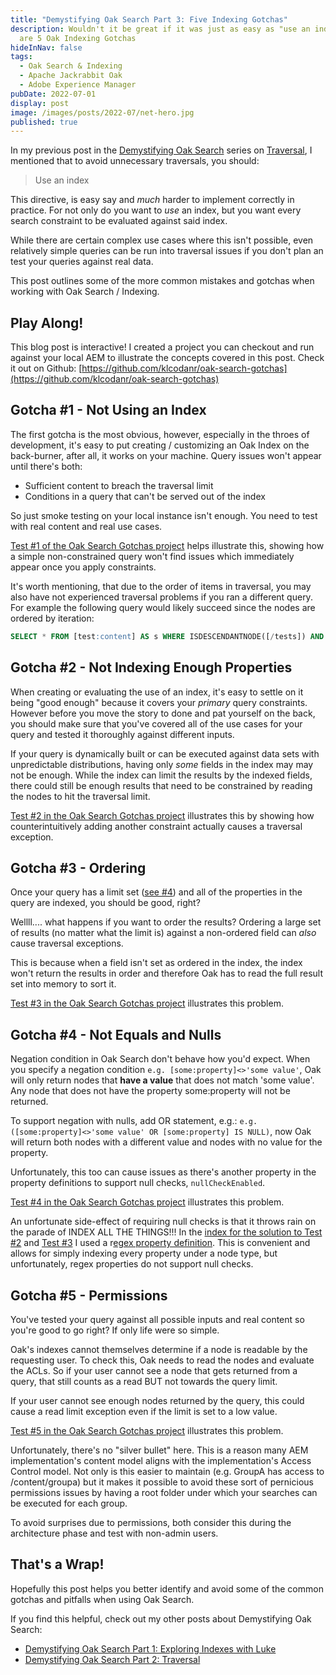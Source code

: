 ```yaml
---
title: "Demystifying Oak Search Part 3: Five Indexing Gotchas"
description: Wouldn't it be great if it was just as easy as "use an index" Here
  are 5 Oak Indexing Gotchas
hideInNav: false
tags:
  - Oak Search & Indexing
  - Apache Jackrabbit Oak
  - Adobe Experience Manager
pubDate: 2022-07-01
display: post
image: /images/posts/2022-07/net-hero.jpg
published: true
---
```


  

In my previous post in the [Demystifying Oak Search](/search.html?q=Demystifying+Oak+Search) series on [Traversal](/posts/2022/06/demystifying-oak-search-query-traversal.html), I mentioned that to avoid unnecessary traversals, you should:

> Use an index

This directive, is easy say and _much_ harder to implement correctly in practice. For not only do you want to _use_ an index, but you want every search constraint to be evaluated against said index.

While there are certain complex use cases where this isn't possible, even relatively simple queries can be run into traversal issues if you don't plan an test your queries against real data. 

This post outlines some of the more common mistakes and gotchas when working with Oak Search / Indexing.

  
## Play Along!

  
This blog post is interactive! I created a project you can checkout and run against your local AEM to illustrate the concepts covered in this post. Check it out on Github: [https://github.com/klcodanr/oak-search-gotchas](https://github.com/klcodanr/oak-search-gotchas)  

  

## Gotcha #1 - Not Using an Index

  
The first gotcha is the most obvious, however, especially in the throes of development, it's easy to put creating / customizing an Oak Index on the back-burner, after all, it works on your machine. Query issues won't appear until there's both:

* Sufficient content to breach the traversal limit
* Conditions in a query that can't be served out of the index

So just smoke testing on your local instance isn't enough. You need to test with real content and real use cases.

[Test #1 of the Oak Search Gotchas project](https://github.com/klcodanr/oak-search-gotchas#test-1---query-by-node-type) helps illustrate this, showing how a simple non-constrained query won't find issues which immediately appear once you apply constraints.

It's worth mentioning, that due to the order of items in traversal, you may also have not experienced traversal problems if you ran a different query. For example the following query would likely succeed since the nodes are ordered by iteration:  

```sql
SELECT * FROM [test:content] AS s WHERE ISDESCENDANTNODE([/tests]) AND [test:iteration]=1
```

  

## Gotcha #2 - Not Indexing Enough Properties

  
When creating or evaluating the use of an index, it's easy to settle on it being "good enough" because it covers your _primary_ query constraints. However before you move the story to done and pat yourself on the back, you should make sure that you've covered all of the use cases for your query and tested it thoroughly against different inputs.   

If your query is dynamically built or can be executed against data sets with unpredictable distributions, having only _some_ fields in the index may may not be enough. While the index can limit the results by the indexed fields, there could still be enough results that need to be constrained by reading the nodes to hit the traversal limit.

[Test #2 in the Oak Search Gotchas project](https://github.com/klcodanr/oak-search-gotchas#test-2---query-by-properties) illustrates this by showing how counterintuitively adding another constraint actually causes a traversal exception.  
  

  

## Gotcha #3 - Ordering

  
Once your query has a limit set ([see #4](/posts/2022/06/demystifying-oak-search-query-traversal.html)) and all of the properties in the query are indexed, you should be good, right? 

Wellll.... what happens if you want to order the results? Ordering a large set of results (no matter what the limit is) against a non-ordered field can _also_ cause traversal exceptions.

This is because when a field isn't set as ordered in the index, the index won't return the results in order and therefore Oak has to read the full result set into memory to sort it.

[Test #3 in the Oak Search Gotchas project](https://github.com/klcodanr/oak-search-gotchas#test-3---ordering) illustrates this problem.  

  

## Gotcha #4 - Not Equals and Nulls

  
Negation condition in Oak Search don't behave how you'd expect. When you specify a negation condition `e.g. [some:property]<>'some value'`, Oak will only return nodes that **have a value** that does not match 'some value'. Any node that does not have the property some:property will not be returned.

To support negation with nulls, add OR statement, e.g.: `e.g. ([some:property]<>'some value' OR [some:property] IS NULL)`, now Oak will return both nodes with a different value and nodes with no value for the property.  
  
Unfortunately, this too can cause issues as there's another property in the property definitions to support null checks, `nullCheckEnabled`.  

[Test #4 in the Oak Search Gotchas project](https://github.com/klcodanr/oak-search-gotchas#test-3---ordering) illustrates this problem.

An unfortunate side-effect of requiring null checks is that it throws rain on the parade of INDEX ALL THE THINGS!!! In the [index for the solution to Test #2](https://github.com/klcodanr/oak-search-gotchas/blob/main/src/test/resources/02%5FQueryProperties/indexDef.json) and [Test #3](https://github.com/klcodanr/oak-search-gotchas/blob/main/src/test/resources/03%5FOrdering/indexDef.json) I used a r[egex property definition](https://jackrabbit.apache.org/oak/docs/query/lucene.html#index-definition). This is convenient and allows for simply indexing every property under a node type, but unfortunately, regex properties do not support null checks.

  

## Gotcha #5 - Permissions

  
You've tested your query against all possible inputs and real content so you're good to go right? If only life were so simple.

Oak's indexes cannot themselves determine if a node is readable by the requesting user. To check this, Oak needs to read the nodes and evaluate the ACLs. So if your user cannot see a node that gets returned from a query, that still counts as a read BUT not towards the query limit.

If your user cannot see enough nodes returned by the query, this could cause a read limit exception even if the limit is set to a low value.

[Test #5 in the Oak Search Gotchas project](https://github.com/klcodanr/oak-search-gotchas#test-3---ordering) illustrates this problem.

Unfortunately, there's no "silver bullet" here. This is a reason many AEM implementation's content model aligns with the implementation's Access Control model. Not only is this easier to maintain (e.g. GroupA has access to /content/groupa) but it makes it possible to avoid these sort of pernicious permissions issues by having a root folder under which your searches can be executed for each group.

To avoid surprises due to permissions, both consider this during the architecture phase and test with non-admin users.

  

## That's a Wrap!

  
Hopefully this post helps you better identify and avoid some of the common gotchas and pitfalls when using Oak Search.

If you find this helpful, check out my other posts about Demystifying Oak Search:

* [Demystifying Oak Search Part 1: Exploring Indexes with Luke ](/posts/2022/03/demystifying-oak-search-exploring-indexes-with-luke.html)
* [Demystifying Oak Search Part 2: Traversal](https://github.com/klcodanr/oak-search-gotchas#test-5---permissions)
